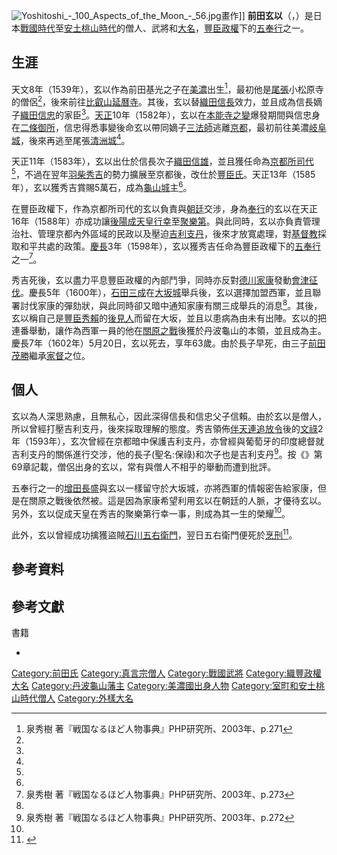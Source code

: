 {{Infobox officeholder 
| name= 前田玄以
| image= Maeda Gen'i.jpg
| caption=前田玄以像（蟠桃院藏）

| order1={{link-ja|丹波龜山藩|丹波亀山藩}}藩主
| term_start1=1595年
| term_end1=1602年
| predecessor1= {{small|新設}}
| successor1= [[前田茂勝|前田茂勝]]

| birth_date=1539年<br>（[[天文_(後奈良天皇)|天文]]8年）
| birth_place= 日本[[美濃國|美濃國]]（現[[岐阜縣|岐阜縣]]）
| death_date={{death date and age|1602|7|9|1539}}<br>（[[慶長|慶長]]7年5月20日）
| death_place= 
| module  = {{日本武士|child=yes
|時代= [[戰國時代_(日本)|戰國時代]] - [[安土桃山時代|安土桃山時代]]
|幼名=
|改名= 基勝、玄以（法名）
|别名= 孫十郎（通称）、半夢齋、德善院（号）
|諡号= 德善院殿天涼以公大居士
|神号= 
|戒名= 
|洗禮名= 
|墓所=  [[京都府|京都府]][[京都市|京都市]][[右京區|右京區]]{{Link-ja|花園 (京都市)|花園 (京都市)|花園}}的[[妙心寺|妙心寺]]
|朝廷官位=  {{Link-ja|民部省|民部省|民部卿}}{{Link-ja|僧位|僧位|法印}}
|幕府職位=   
|主君=  [[織田信長|織田信長]]→[[織田信忠|織田信忠]]→[[織田信雄|織田信雄]]→[[豐臣秀吉|豐臣秀吉]]→[[豐臣秀賴|豐臣秀賴]]
|藩= [[丹波國|丹波]]{{Link-ja|丹波龜山藩|丹波亀山藩|龜山藩}}主
|氏族= [[前田氏|前田氏]]
|父= 前田基光
|養父= 
|養母=
|兄弟= 
|姐妹= 
|正室= [[村井貞勝|村井貞勝]]之女
|側室= 
|子= {{Link-ja|前田秀以|前田秀以}}、{{Link-ja|前田正勝|前田正勝}}、[[前田茂勝|前田茂勝]]
|女= 長松院（{{Link-ja|堀尾忠氏|堀尾忠氏}}正室）、[[稻葉貞通|稻葉貞通]]繼室、[[三條西實條|三條西實條]]正室
|養子= 
|養女= 
 }}
}}
[[File:Yoshitoshi_-_100_Aspects_of_the_Moon_-_56.jpg|thumb]]畫作]]
'''前田玄以'''（{{jpn|j=前田 玄以|hg=まえだ げんい|rm=Maeda Geni}}，{{bd|1539年||1602年|7月9日|catIdx=Maeda Geni}}）是日本[[戰國時代_(日本)|戰國時代]]至[[安土桃山時代|安土桃山時代]]的僧人、武將和[[大名_(稱謂)|大名]]，[[豐臣政權|豐臣政權]]下的[[五奉行|五奉行]]之一。

== 生涯 ==
天文8年（1539年），玄以作為前田基光之子在[[美濃國|美濃]]出生<ref name="戦国271">泉秀樹 著『戦国なるほど人物事典』PHP研究所、2003年、p.271</ref>，最初他是[[尾張國|尾張]]小松原寺的僧侶<ref name="戦国271"/>，後來前往[[比叡山|比叡山]][[延曆寺|延曆寺]]。其後，玄以替[[織田信長|織田信長]]效力，並且成為信長嫡子[[織田信忠|織田信忠]]的家臣<ref name="戦国271"/>。[[天正_(日本)|天正]]10年（1582年），玄以在[[本能寺之變|本能寺之變]]爆發期間與信忠身在[[二條城|二條御所]]，信忠得悉事變後命玄以帶同嫡子[[織田秀信|三法師]]逃離[[京都|京都]]，最初前往美濃[[岐阜城|岐阜城]]，後來再逃至尾張[[清洲城|清洲城]]<ref name="戦国271"/>。

天正11年（1583年），玄以出仕於信長次子[[織田信雄|織田信雄]]，並且獲任命為[[京都所司代|京都所司代]]<ref name="戦国271"/>，不過在翌年[[豐臣秀吉|羽柴秀吉]]的勢力擴展至京都後，改仕於[[豐臣氏|豐臣氏]]。天正13年（1585年），玄以獲秀吉賞賜5萬石，成為[[龜山城_(丹波國)|龜山城]]主<ref name="戦国271"/>。

在豐臣政權下，作為京都所司代的玄以負責與[[朝廷|朝廷]]交涉，身為[[奉行|奉行]]的玄以在天正16年（1588年）亦成功讓[[後陽成天皇|後陽成天皇]][[行幸|行幸]]至[[聚樂第|聚樂第]]。與此同時，玄以亦負責管理治社、管理京都內外區域的民政以及壓迫[[吉利支丹|吉利支丹]]，後來才放寬處理，對[[基督教|基督教]]採取和平共處的政策。[[慶長|慶長]]3年（1598年），玄以獲秀吉任命為豐臣政權下的[[五奉行|五奉行]]之一<ref name="戦国273">泉秀樹 著『戦国なるほど人物事典』PHP研究所、2003年、p.273</ref>。

秀吉死後，玄以盡力平息豐臣政權的內部鬥爭，同時亦反對[[德川家康|德川家康]]發動[[會津征伐|會津征伐]]。慶長5年（1600年），[[石田三成|石田三成]]在[[大坂城|大坂城]]舉兵後，玄以選擇加盟西軍，並且聯署討伐家康的彈劾狀，與此同時卻又暗中通知家康有關三成舉兵的消息<ref name="戦国273"/>。其後，玄以稱自己是[[豐臣秀賴|豐臣秀賴]]的[[後見人|後見人]]而留在大坂，並且以患病為由未有出陣。玄以的把連番舉動，讓作為西軍一員的他在[[關原之戰|關原之戰]]後獲{{Link-ja|安堵|安堵}}於丹波龜山的本領，並且成為{{Link-ja|丹波龜山藩|丹波亀山藩|龜山藩}}主。慶長7年（1602年）5月20日，玄以死去，享年63歲。由於長子{{Link-ja|前田秀以|前田秀以}}早死，由三子[[前田茂勝|前田茂勝]]繼承[[家督|家督]]之位。

== 個人 ==
玄以為人深思熟慮，且無私心，因此深得信長和信忠父子信賴。由於玄以是僧人，所以曾經打壓吉利支丹，後來採取理解的態度。秀吉領佈[[伴天連追放令|伴天連追放令]]後的[[文祿|文祿]]2年（1593年），玄次曾經在京都暗中保護吉利支丹，亦曾經與葡萄牙的印度總督就吉利支丹的關係進行交涉，他的長子{{Link-ja|前田秀以|前田秀以}}(聖名:保祿)和次子{{Link-ja|前田正勝|前田正勝}}也是吉利支丹<ref name="戦国272">泉秀樹 著『戦国なるほど人物事典』PHP研究所、2003年、p.272</ref>。按《{{Link-ja|佛洛伊斯日本史|フロイス日本史}}》第69章記載，僧侶出身的玄以，常有與僧人不相乎的舉動而遭到批評。

五奉行之一的[[增田長盛|增田長盛]]與玄以一樣留守於大坂城，亦將西軍的情報密告給家康，但是在關原之戰後依然被{{Link-ja|改易|改易}}。這是因為家康希望利用玄以在朝廷的人脈，才優待玄以。另外，玄以促成天皇在秀吉的聚樂第行幸一事，則成為其一生的榮耀<ref name="戦国273"/>。

此外，玄以曾經成功擒獲盜賊[[石川五右衛門|石川五右衛門]]，翌日五右衛門便死於[[烹刑|烹刑]]<ref>{{cite web|url=http://sankei.jp.msn.com/west/west_life/news/130630/wlf13063007000000-n3.htm|script-title=ja:石川五右衛門（上）豊臣時代の“庶民のヒーロー”、秀吉イライラ指名手配…伏見城侵入に「秀吉暗殺説」、正体は「忍」説も|publisher=[[產經新聞|產經新聞]]|date=2013-06-30|accessdate=2014-08-13|deadurl=yes|archiveurl=https://web.archive.org/web/20140701164957/http://sankei.jp.msn.com/west/west_life/news/130630/wlf13063007000000-n3.htm|archivedate=2014-07-01}}</ref>。

== 參考資料 ==
{{Reflist}}
== 參考文獻 ==
;書籍
* {{cite book |author={{Link-ja|泉秀樹|泉秀樹}} |script-title=ja:戦国なるほど人物事典 |publisher=[[PHP研究所|PHP研究所]] |year=2003 |isbn= 978-4569579450}}

{{豐臣政權}}
{{丹波龜山藩主|前田氏|首任|1595年 - 1602年}}

{{DEFAULTSORT:Maeda Geni}}
[[Category:前田氏|Category:前田氏]]
[[Category:真言宗僧人|Category:真言宗僧人]]
[[Category:戰國武將|Category:戰國武將]]
[[Category:織豐政權大名|Category:織豐政權大名]]
[[Category:丹波龜山藩主|Category:丹波龜山藩主]]
[[Category:美濃國出身人物|Category:美濃國出身人物]]
[[Category:室町和安土桃山時代僧人|Category:室町和安土桃山時代僧人]]
[[Category:外樣大名|Category:外樣大名]]